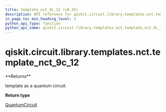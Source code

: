 ```yaml
---
title: template_nct_9c_12 (v0.35)
description: API reference for qiskit.circuit.library.templates.nct.template_nct_9c_12 in qiskit v0.35
in_page_toc_min_heading_level: 1
python_api_type: function
python_api_name: qiskit.circuit.library.templates.nct.template_nct_9c_12
---
```


<span id="qiskit-circuit-library-templates-nct-template-nct-9c-12" />

# qiskit.circuit.library.templates.nct.template\_nct\_9c\_12

<Function id="qiskit.circuit.library.templates.nct.template_nct_9c_12" isDedicatedPage={true} github="https://github.com/qiskit/qiskit/tree/stable/0.20/qiskit/circuit/library/templates/nct/template_nct_9c_12.py" signature="template_nct_9c_12()">
  **Returns**

  template as a quantum circuit.

  **Return type**

  [QuantumCircuit](qiskit.circuit.QuantumCircuit "qiskit.circuit.QuantumCircuit")
</Function>

